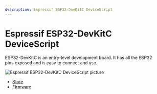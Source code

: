 ```yaml
---
description: Espressif ESP32-DevKitC DeviceScript
---
```

# Espressif ESP32-DevKitC DeviceScript

ESP32-DevKitC is an entry-level development board. It has all the ESP32 pins exposed and is easy to connect and use.


![Espressif ESP32-DevKitC DeviceScript picture](https://microsoft.github.io/jacdac-docs/images/devices/espressif/esp32devkitcdevicescriptv40.full.jpg)

- [Store](https://docs.espressif.com/projects/esp-idf/en/latest/esp32/hw-reference/esp32/get-started-devkitc.html)
- [Firmware](https://github.com/microsoft/jacdac-esp32/releases/latest/download/devicescript-esp32-esp32_devkit_c-0x1000.bin)